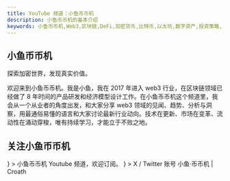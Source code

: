 ```yaml
---
title: YouTube 频道：小鱼币币机
description: 小鱼币币机的基本介绍
keywords: 小鱼币币机,Web3,区块链,DeFi,加密货币,比特币,以太坊,数字资产,投资策略,币圈分析,区块链教育
---
```



## 小鱼币币机

探索加密世界，发现真实价值。

欢迎来到小鱼币币机。我是小鱼，我在 2017 年进入 web3 行业，在区块链领域已经做了 8 年时间的产品研发和经济模型设计工作。在小鱼币币机这个频道里，我会从一个从业者的角度出发，和大家分享 web3 领域的见闻、趋势、分析与洞察，用最通俗易懂的语言和大家讨论最新行业动向。技术在更新、市场在变革、流动性在涌动穿梭，唯有持续学习，才能立于不败之地。

## 关注小鱼币币机

<Cards>
  <Card 
    title="Youtube"
    href="https://www.youtube.com/@fishbbg?sub_confirmation=1"
    icon={<FaYoutube className="text-red-600" />}
  >
  小鱼币币机 Youtube 频道，欢迎订阅。
  </Card>
  <Card 
    title="X / Twitter" 
    href="https://x.com/intent/user?screen_name=cr0ath"
    icon={<FaXTwitter className="text-black" />}
  >
  X / Twitter 账号 小鱼·币币机 | Croath
  </Card>
</Cards>
